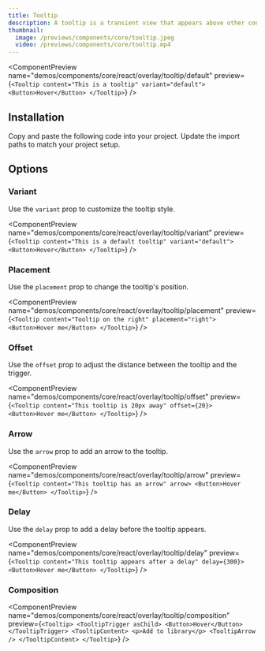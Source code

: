 ```yaml
---
title: Tooltip
description: A tooltip is a transient view that appears above other content on the screen when a user interacts with a control.
thumbnail:
  image: /previews/components/core/tooltip.jpeg
  video: /previews/components/core/tooltip.mp4
---
```


<ComponentPreview
  name="demos/components/core/react/overlay/tooltip/default"
  preview={`<Tooltip content="This is a tooltip" variant="default">
    <Button>Hover</Button>
</Tooltip>`}
/>

## Installation

<Steps>
  <Step>Copy and paste the following code into your project.</Step>
  <ComponentSource
    name={["components/core/react/overlay/tooltip"]}
    extension={["tsx"]}
  />
  <Step>Update the import paths to match your project setup.</Step>
</Steps>

## Options

### Variant

Use the `variant` prop to customize the tooltip style.

<ComponentPreview
  name="demos/components/core/react/overlay/tooltip/variant"
  preview={`<Tooltip content="This is a default tooltip" variant="default">
    <Button>Hover</Button>
</Tooltip>`}
/>

### Placement

Use the `placement` prop to change the tooltip's position.

<ComponentPreview
  name="demos/components/core/react/overlay/tooltip/placement"
  preview={`<Tooltip content="Tooltip on the right" placement="right">
    <Button>Hover me</Button>
</Tooltip>`}
/>

### Offset

Use the `offset` prop to adjust the distance between the tooltip and the trigger.

<ComponentPreview
  name="demos/components/core/react/overlay/tooltip/offset"
  preview={`<Tooltip content="This tooltip is 20px away" offset={20}>
    <Button>Hover me</Button>
</Tooltip>`}
/>

### Arrow

Use the `arrow` prop to add an arrow to the tooltip.

<ComponentPreview
  name="demos/components/core/react/overlay/tooltip/arrow"
  preview={`<Tooltip content="This tooltip has an arrow" arrow>
    <Button>Hover me</Button>
</Tooltip>`}
/>

### Delay

Use the `delay` prop to add a delay before the tooltip appears.

<ComponentPreview
  name="demos/components/core/react/overlay/tooltip/delay"
  preview={`<Tooltip content="This tooltip appears after a delay" delay={300}>
    <Button>Hover me</Button>
</Tooltip>`}
/>

### Composition

<ComponentPreview name="demos/components/core/react/overlay/tooltip/composition" 
preview={`<Tooltip>
    <TooltipTrigger asChild>
      <Button>Hover</Button>
    </TooltipTrigger>
    <TooltipContent>
        <p>Add to library</p>
        <TooltipArrow />
    </TooltipContent>
</Tooltip>`} />